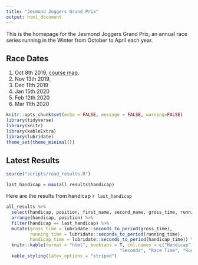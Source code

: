 ```yaml
---
title: "Jesmond Joggers Grand Prix"
output: html_document
---
```


This is the homepage for the Jesmond Joggers Grand Prix, an annual race series running in the Winter from October to April each year.

## Race Dates

1. Oct 8th 2019, [course map](https://www.strava.com/segments/20074721?filter=overall).
2. Nov 13th 2019, 
3. Dec 11th 2019
4. Jan 15th 2020
5. Feb 12th 2020
6. Mar 11th 2020

```r
knitr::opts_chunk$set(echo = FALSE, message = FALSE, warning=FALSE)
library(tidyverse)
library(knitr)
library(kableExtra)
library(lubridate)
theme_set(theme_minimal())
```

## Latest Results

```r
source("scripts/read_results.R")
```

```r
last_handicap = max(all_results$handicap)
```

Here are the results from handicap `r last_handicap`

```r
all_results %>%
  select(handicap, position, first_name, second_name, gross_time, running_time, handicap_time) %>% 
  arrange(handicap, position) %>%
  filter(handicap == last_handicap) %>%
  mutate(gross_time = lubridate::seconds_to_period(gross_time), 
         running_time = lubridate::seconds_to_period(running_time), 
         handicap_time = lubridate::seconds_to_period(handicap_time)) %>%
  knitr::kable(format = "html", booktabs = T, col.names = c("Handicap", "Position", "First",
                                           "Seconds", "Race Time", "Running Time", "Handicap Time")) %>% 
  kable_styling(latex_options = "striped")
```

